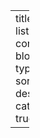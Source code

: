 ---
title:  "Blog"
listing:
  contents: blog_posts
  type: grid
  sort: "date desc"
  categories: true

---